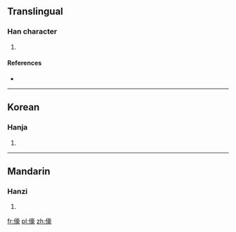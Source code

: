 ==Translingual==

===Han character===
{{Han char|rn=9|rad=人|as=14|sn=16|four=|canj=人卜口人 (OYRO)|ids=⿰[[亻]][[豪]]}}

# {{defn|Han|sort=人14}}

====References====
* {{Han ref|kx=0121.040|dkj=01240|hdz=10231.120|uh=512B|ud=20779}}

----

==Korean==

===Hanja===
{{ko-hanja|hangeul=호|rv=ho|mr=ho}}

# {{defn|lang=ko|sort=人14}}

----

==Mandarin==

===Hanzi===
{{cmn-hanzi|pin=[[háo]] ([[hao2]])|wg=hao<sup>2</sup>}}

# {{defn|lang=cmn|sort=人14}}

[[fr:儫]]
[[pl:儫]]
[[zh:儫]]